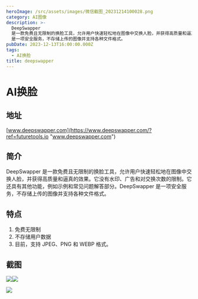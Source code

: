 ```yaml
---
heroImage: /src/assets/images/微信截图_20231214100028.png
category: AI图像
description: >-
  DeepSwapper
  是一款免费且无限制的换脸工具，允许用户快速轻松地在图像中交换人脸，并获得高质量和逼真的效果。它没有水印、广告和对交换次数的限制。它还具有其他功能，例如示例和常见问题解答部分。DeepSwapper
  是一项安全服务，不存储上传的图像并支持各种文件格式。
pubDate: 2023-12-13T16:00:00.000Z
tags:
  - AI换脸
title: deepswapper
---
```


# AI换脸

## 地址

[www.deepswapper.com](https://www.deepswapper.com/?ref=futuretools.io "www.deepswapper.com")

## 简介

DeepSwapper 是一款免费且无限制的换脸工具，允许用户快速轻松地在图像中交换人脸，并获得高质量和逼真的效果。它没有水印、广告和对交换次数的限制。它还具有其他功能，例如示例和常见问题解答部分。DeepSwapper 是一项安全服务，不存储上传的图像并支持各种文件格式。

## 特点

1. 免费无限制
2. 不存储用户数据
3. 目前，支持 JPEG、PNG 和 WEBP 格式。

## 截图

![](/src/assets/images/微信截图_20231214095925.png)![](/src/assets/images/微信截图_20231214095933.png)

![](/src/assets/images/微信截图_20231214095945.png)
